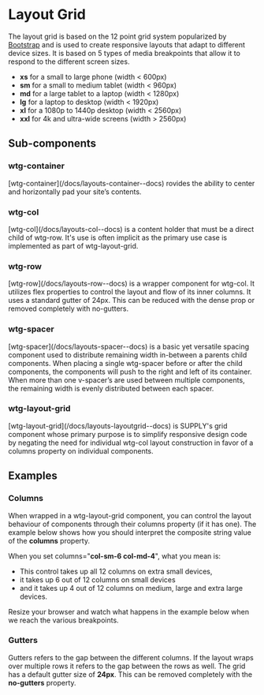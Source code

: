 
<Meta title="Layouts/Grid" />

<h1 className="content-header">Layout Grid</h1>

<p>
    The layout grid is based on the 12 point grid system popularized by <a href="https://getbootstrap.com/docs/4.0/layout/grid/">Bootstrap</a> and is used to create responsive layouts that adapt to different device sizes. It is based on 5 types of media breakpoints that allow it
    to respond to the different screen sizes.
</p>

<ul>
    <li>
        <b>xs</b> for a small to large phone (width &lt; 600px)
    </li>
    <li>
        <b>sm</b> for a small to medium tablet (width &lt; 960px)
    </li>
    <li>
        <b>md</b> for a large tablet to a laptop (width &lt; 1280px)
    </li>
    <li>
        <b>lg</b> for a laptop to desktop (width &lt; 1920px)
    </li>
    <li>
        <b>xl</b> for a 1080p to 1440p desktop (width &lt; 2560px)
    </li>
    <li>
        <b>xxl</b> for 4k and ultra-wide screens (width &gt; 2560px)
    </li>
</ul>

<h2>Sub-components</h2>

<h3> wtg-container </h3>

<p>[wtg-container](/docs/layouts-container--docs) rovides the ability to center and horizontally pad your site’s contents.</p>

<h3> wtg-col </h3>

<p>[wtg-col](/docs/layouts-col--docs) is a content holder that must be a direct child of wtg-row. It's use is often implicit as the primary use case is implemented as part of wtg-layout-grid.</p>

<h3>wtg-row </h3>

<p>[wtg-row](/docs/layouts-row--docs) is a wrapper component for wtg-col. It utilizes flex properties to control the layout and flow of its inner columns. It uses a standard gutter of 24px. This can be reduced with the dense prop or removed completely with no-gutters.</p>

<h3> wtg-spacer </h3>

<p>
    [wtg-spacer](/docs/layouts-spacer--docs) is a basic yet versatile spacing component used to distribute remaining width in-between a parents child components. When placing a single wtg-spacer before or after the child components, the components will push to the right and left
    of its container. When more than one v-spacer’s are used between multiple components, the remaining width is evenly distributed between each spacer.
</p>

<h3> wtg-layout-grid </h3>

<p>[wtg-layout-grid](/docs/layouts-layoutgrid--docs) is SUPPLY's grid component whose primary purpose is to simplify responsive design code by negating the need for individual wtg-col layout construction in favor of a columns property on individual components.</p>

<h2> Examples </h2>

<h3> Columns </h3>

<p>
    When wrapped in a wtg-layout-grid component, you can control the layout behaviour of components through their columns property (if it has one). The example below shows how you should interpret the composite string value of the <b>columns</b> property.
</p>

<div>
    <p>
        When you set columns="<b>col-sm-6 col-md-4</b>", what you mean is:
    </p>
    <ul>
        <li>This control takes up all 12 columns on extra small devices,</li>
        <li>it takes up 6 out of 12 columns on small devices</li>
        <li>and it takes up 4 out of 12 columns on medium, large and extra large devices.</li>
    </ul>
</div>
<div class="mt-4">
    <p>Resize your browser and watch what happens in the example below when we reach the various breakpoints.</p>
</div>

<Canvas>
    <Story of={WtgLayoutGrid.Columns} />
</Canvas>

<h3> Gutters </h3>
<p>
    Gutters refers to the gap between the different columns. If the layout wraps over multiple rows it refers to the gap between the rows as well. The grid has a default gutter size of
    <b>24px</b>. This can be removed completely with the <b>no-gutters</b> property.
</p>
<Canvas>
    <Story of={WtgLayoutGrid.NoGutters} />
</Canvas>
